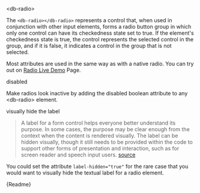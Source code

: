 

<Meta title="05-Data-Input/Radio/Intro" />

<db-headline variant="1">&lt;db-radio&gt;</db-headline>

The `<db-radio></db-radio>` represents a control that, when used in conjunction with other input elements, forms a radio button group in which only one control can have its checkedness state set to true. If the element's checkedness state is true, the control represents the selected control in the group, and if it is false, it indicates a control in the group that is not selected.

Most attributes are used in the same way as with a native radio. You can try out on [Radio Live Demo](?path=/story/db-radio--live-demo) Page.

<Canvas>
  <db-radio label="Radio-01" value="radio-01"></db-radio>
  <db-radio label="Radio-02" value="radio-02"></db-radio>
</Canvas>

<db-headline variant="2">disabled</db-headline>

Make radios look inactive by adding the disabled boolean attribute to any &lt;db-radio&gt; element.

<Canvas>
  <db-radio label="Radio" disabled></db-radio>
</Canvas>

<db-headline variant="2">visually hide the label</db-headline>

> A label for a form control helps everyone better understand its purpose. In some cases, the purpose may be clear enough from the context when the content is rendered visually. The label can be hidden visually, though it still needs to be provided within the code to support other forms of presentation and interaction, such as for screen reader and speech input users.
> <a href="https://www.w3.org/WAI/tutorials/forms/labels/#hiding-label-text">source</a>

You could set the attribute `label-hidden="true"` for the rare case that you would want to visually hide the textual label for a radio element.

<Canvas>
  <db-radio label="Radio-01" value="radio-01" label-hidden="true"></db-radio>
</Canvas>

<Markdown>{Readme}</Markdown>
